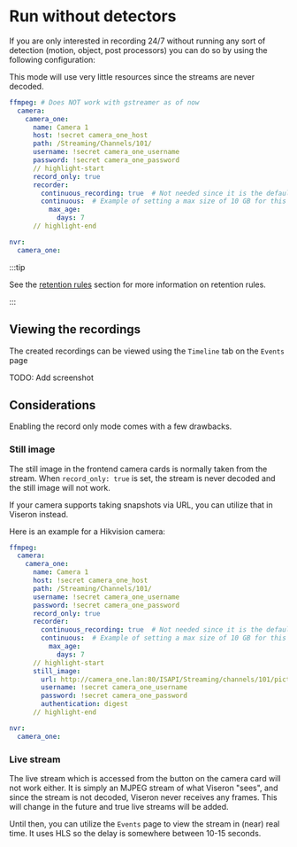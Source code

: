 # Run without detectors

If you are only interested in recording 24/7 without running any sort of detection (motion, object, post processors) you can do so by using the following configuration:

This mode will use very little resources since the streams are never decoded.

```yaml title="/config/config.yaml"
ffmpeg: # Does NOT work with gstreamer as of now
  camera:
    camera_one:
      name: Camera 1
      host: !secret camera_one_host
      path: /Streaming/Channels/101/
      username: !secret camera_one_username
      password: !secret camera_one_password
      // highlight-start
      record_only: true
      recorder:
        continuous_recording: true  # Not needed since it is the default, included for clarity
        continuous:  # Example of setting a max size of 10 GB for this individual camera
          max_age:
            days: 7
      // highlight-end

nvr:
  camera_one:

```

:::tip

See the [retention rules](/docs/documentation/configuration/recordings#retention-rules) section for more information on retention rules.

:::

## Viewing the recordings

The created recordings can be viewed using the `Timeline` tab on the `Events` page

TODO: Add screenshot

## Considerations

Enabling the record only mode comes with a few drawbacks.

### Still image

The still image in the frontend camera cards is normally taken from the stream.
When `record_only: true` is set, the stream is never decoded and the still image will not work.

If your camera supports taking snapshots via URL, you can utilize that in Viseron instead.

Here is an example for a Hikvision camera:

```yaml title="/config/config.yaml"
ffmpeg:
  camera:
    camera_one:
      name: Camera 1
      host: !secret camera_one_host
      path: /Streaming/Channels/101/
      username: !secret camera_one_username
      password: !secret camera_one_password
      record_only: true
      recorder:
        continuous_recording: true  # Not needed since it is the default, included for clarity
        continuous:  # Example of setting a max size of 10 GB for this individual camera
          max_age:
            days: 7
      // highlight-start
      still_image:
        url: http://camera_one.lan:80/ISAPI/Streaming/channels/101/picture
        username: !secret camera_one_username
        password: !secret camera_one_password
        authentication: digest
      // highlight-end

nvr:
  camera_one:

```

### Live stream

The live stream which is accessed from the button on the camera card will not work either.
It is simply an MJPEG stream of what Viseron "sees", and since the stream is not decoded, Viseron never receives any frames.
This will change in the future and true live streams will be added.

Until then, you can utilize the `Events` page to view the stream in (near) real time.
It uses HLS so the delay is somewhere between 10-15 seconds.
